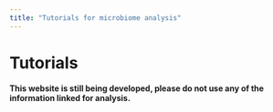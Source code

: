 ---
title: "Tutorials for microbiome analysis"
---

# Tutorials


**This website is still being developed, please do not use any of the information linked for analysis.**